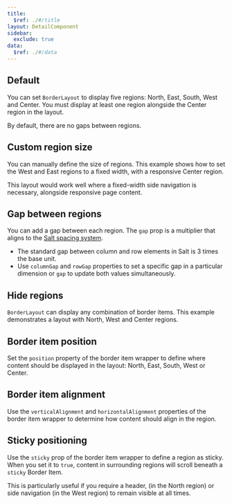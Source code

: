 ```yaml
---
title:
  $ref: ./#/title
layout: DetailComponent
sidebar:
  exclude: true
data:
  $ref: ./#/data
---
```


## Default

You can set `BorderLayout` to display five regions: North, East, South, West and Center. You must display at least one region alongside the Center region in the layout.

By default, there are no gaps between regions.

<LivePreview componentName="border-layout" exampleName="Default" />

## Custom region size

You can manually define the size of regions. This example shows how to set the West and East regions to a fixed width, with a responsive Center region.

This layout would work well where a fixed-width side navigation is necessary, alongside responsive page content.

<LivePreview componentName="border-layout" exampleName="CustomRegionSize" />

## Gap between regions

You can add a gap between each region. The `gap` prop is a multiplier that aligns to the [Salt spacing system](/salt/foundations/spacing).

- The standard gap between column and row elements in Salt is 3 times the base unit.
- Use `columnGap` and `rowGap` properties to set a specific gap in a particular dimension or `gap` to update both values simultaneously.

<LivePreview componentName="border-layout" exampleName="GapBetweenRegions" />

## Hide regions

`BorderLayout` can display any combination of border items. This example demonstrates a layout with North, West and Center regions.

<LivePreview componentName="border-layout" exampleName="HideRegions" />

## Border item position

Set the `position` property of the border item wrapper to define where content should be displayed in the layout: North, East, South, West or Center.

<LivePreview componentName="border-layout" exampleName="BorderItemPosition" />

## Border item alignment

Use the `verticalAlignment` and `horizontalAlignment` properties of the border item wrapper to determine how content should align in the region.

<LivePreview componentName="border-layout" exampleName="BorderItemAlignment" />

## Sticky positioning

Use the `sticky` prop of the border item wrapper to define a region as sticky. When you set it to `true`, content in surrounding regions will scroll beneath a `sticky` Border Item.

This is particularly useful if you require a header, (in the North region) or side navigation (in the West region) to remain visible at all times.

<LivePreview componentName="border-layout" exampleName="StickyPositioning" />
